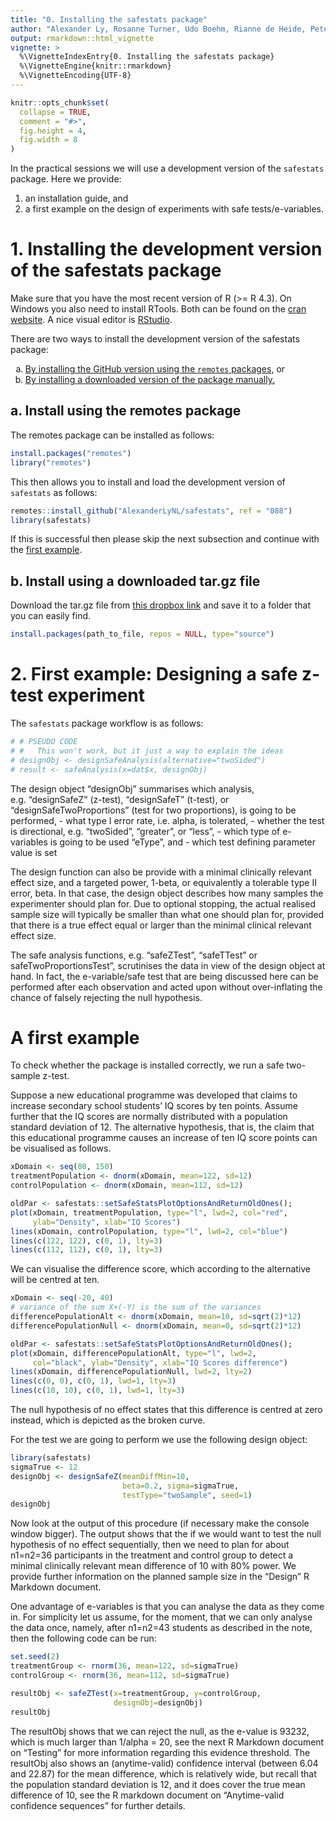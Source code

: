 ```yaml
---
title: "0. Installing the safestats package"
author: "Alexander Ly, Rosanne Turner, Udo Boehm, Rianne de Heide, Peter Grunwald"
output: rmarkdown::html_vignette
vignette: >
  %\VignetteIndexEntry{0. Installing the safestats package}
  %\VignetteEngine{knitr::rmarkdown}
  %\VignetteEncoding{UTF-8}
---
```


```r
knitr::opts_chunk$set(
  collapse = TRUE,
  comment = "#>",
  fig.height = 4,
  fig.width = 8
)
```

In the practical sessions we will use a development version of the `safestats` package. Here we provide: 

1. an installation guide, and 
2. a first example on the design of experiments with safe tests/e-variables. 

# 1. Installing the development version of the safestats package
Make sure that you have the most recent version of R (>= R 4.3). On Windows you also need to install RTools. Both can be found on the [cran website](https://cran.r-project.org/). A nice visual editor is [RStudio](https://posit.co/downloads/). 

There are two ways to install the development version of the safestats package:

a. [By installing the GitHub version using the `remotes` packages](#installRemotes), or
b. [By installing a downloaded version of the package manually.](#installDownload) 

## a. <a name = "installRemotes">Install using the remotes package</a>
The remotes package can be installed as follows: 

```r
install.packages("remotes")
library("remotes")
```

This then allows you to install and load the development version of `safestats` as follows: 

```r
remotes::install_github("AlexanderLyNL/safestats", ref = "088")
library(safestats)
```

If this is successful then please skip the next subsection and continue with the [first example](#firstExample).

## b. <a name = "installDownload">Install using a downloaded tar.gz file</a>
Download the tar.gz file from [this dropbox link](https://www.dropbox.com/s/0961a8e3epqfbwg/safestats_0.8.8.tar.gz?dl=0) and save it to a folder that you can easily find. 

```r
install.packages(path_to_file, repos = NULL, type="source")
```

# 2. <a name = "firstExample">First example: Designing a safe z-test experiment</a>

The `safestats` package workflow is as follows: 

```r
# # PSEUDO CODE
# #   This won't work, but it just a way to explain the ideas
# designObj <- designSafeAnalysis(alternative="twoSided")
# result <- safeAnalysis(x=dat$x, designObj)
```

The design object "designObj" summarises which analysis, e.g. "designSafeZ" (z-test), "designSafeT" (t-test), or "designSafeTwoProportions" (test for two proportions), is going to be performed, 
- what type I error rate, i.e. alpha, is tolerated, 
- whether the test is directional, e.g. "twoSided", "greater", or "less",
- which type of e-variables is going to be used "eType", and
- which test defining parameter value is set 

The design function can also be provide with a minimal clinically relevant effect size, and a targeted power, 1-beta, or equivalently a tolerable type II error, beta. In that case, the design object describes how many samples the experimenter should plan for. Due to optional stopping, the actual realised sample size will typically be smaller than what one should plan for, provided that there is a true effect equal or larger than the minimal clinical relevant effect size. 

<!-- Further details on optional stopping are provided in the next R Markdown document "I. Testing".  -->

The safe analysis functions, e.g. "safeZTest", "safeTTest" or safeTwoProportionsTest", scrutinises the data in view of the  design object at hand. In fact, the e-variable/safe test that are being discussed here can be performed after each observation and acted upon without over-inflating the chance of falsely rejecting the null hypothesis.

# A first example
To check whether the package is installed correctly, we run a safe two-sample z-test. 

Suppose a new educational programme was developed that claims to increase secondary school students' IQ scores by ten points. Assume further that the IQ scores are normally distributed with a population standard deviation of 12. The alternative hypothesis, that is, the claim that this educational programme causes an increase of ten IQ score points can be visualised as follows.

```r
xDomain <- seq(80, 150)
treatmentPopulation <- dnorm(xDomain, mean=122, sd=12)
controlPopulation <- dnorm(xDomain, mean=112, sd=12)

oldPar <- safestats::setSafeStatsPlotOptionsAndReturnOldOnes();
plot(xDomain, treatmentPopulation, type="l", lwd=2, col="red",
     ylab="Density", xlab="IQ Scores")
lines(xDomain, controlPopulation, type="l", lwd=2, col="blue")
lines(c(122, 122), c(0, 1), lty=3)
lines(c(112, 112), c(0, 1), lty=3)
```
We can visualise the difference score, which according to the alternative will be centred at ten. 

```r
xDomain <- seq(-20, 40)
# variance of the sum X+(-Y) is the sum of the variances
differencePopulationAlt <- dnorm(xDomain, mean=10, sd=sqrt(2)*12)
differencePopulationNull <- dnorm(xDomain, mean=0, sd=sqrt(2)*12)

oldPar <- safestats::setSafeStatsPlotOptionsAndReturnOldOnes();
plot(xDomain, differencePopulationAlt, type="l", lwd=2,
     col="black", ylab="Density", xlab="IQ Scores difference")
lines(xDomain, differencePopulationNull, lwd=2, lty=2)
lines(c(0, 0), c(0, 1), lwd=1, lty=3)
lines(c(10, 10), c(0, 1), lwd=1, lty=3)
```
The null hypothesis of no effect states that this difference is centred at zero instead, which is depicted as the broken curve. 

For the test we are going to perform we use the following design object:

```r
library(safestats)
sigmaTrue <- 12
designObj <- designSafeZ(meanDiffMin=10,
                         beta=0.2, sigma=sigmaTrue,
                         testType="twoSample", seed=1)
designObj
```
Now look at the output of this procedure (if necessary make the console window bigger). The output shows that the if we would want to test the null hypothesis of no effect sequentially, then we need to plan for about n1=n2=36 participants in the treatment and control group to detect a minimal clinically relevant mean difference of 10 with 80\% power. We provide further information on the planned sample size in the "Design" R Markdown document. 

One advantage of e-variables is that you can analyse the data as they come in. For simplicity let us assume, for the moment, that we can only analyse the data once, namely, after n1=n2=43 students as described in the note, then the following code can be run:

```r
set.seed(2)
treatmentGroup <- rnorm(36, mean=122, sd=sigmaTrue)
controlGroup <- rnorm(36, mean=112, sd=sigmaTrue)

resultObj <- safeZTest(x=treatmentGroup, y=controlGroup,
                       designObj=designObj)
resultObj
```
The resultObj shows that we can reject the null, as the e-value is 93232, which is much larger than 1/alpha = 20, see the next R Markdown document on "Testing" for more information regarding this evidence threshold. The resultObj also shows an (anytime-valid) confidence interval (between 6.04 and 22.87) for the mean difference, which is relatively wide, but recall that the population standard deviation is 12, and it does cover the true mean difference of 10, see the R markdown document on "Anytime-valid confidence sequences" for further details.
